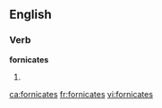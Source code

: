 
==English==

===Verb===
'''fornicates'''

# {{third-person singular of|[[fornicate]]}}

[[ca:fornicates]]
[[fr:fornicates]]
[[vi:fornicates]]